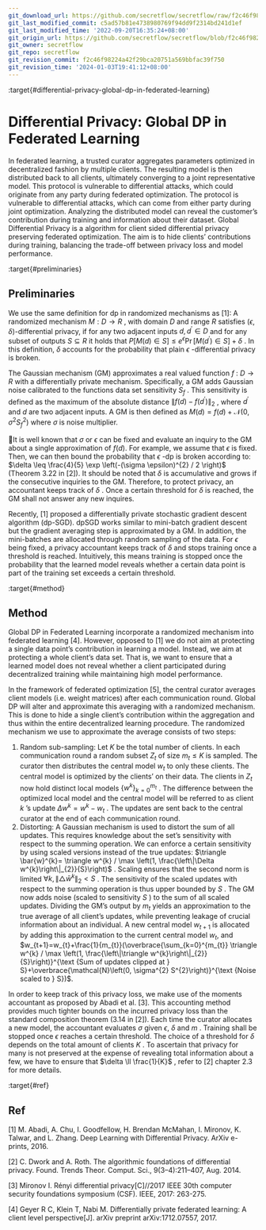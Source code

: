 ```yaml
---
git_download_url: https://github.com/secretflow/secretflow/raw/f2c46f98224a42f29bca20751a569bbfac39f750/docs/developer/algorithm/differential_privacy/GlobalDP.rst
git_last_modified_commit: c5ad57b81e4738980769f94dd9f2314bd241d1ef
git_last_modified_time: '2022-09-20T16:35:24+08:00'
git_origin_url: https://github.com/secretflow/secretflow/blob/f2c46f98224a42f29bca20751a569bbfac39f750/docs/developer/algorithm/differential_privacy/GlobalDP.rst
git_owner: secretflow
git_repo: secretflow
git_revision_commit: f2c46f98224a42f29bca20751a569bbfac39f750
git_revision_time: '2024-01-03T19:41:12+08:00'
---
```


:target{#differential-privacy-global-dp-in-federated-learning}

# Differential Privacy: Global DP in Federated Learning

In federated learning, a trusted curator aggregates parameters optimized
in decentralized fashion by multiple clients. The resulting model is
then distributed back to all clients, ultimately converging to a joint
representative model. This protocol is vulnerable to differential
attacks, which could originate from any party during federated
optimization. The protocol is vulnerable to differential attacks, which
can come from either party during joint optimization. Analyzing the
distributed model can reveal the customer’s contribution during training
and information about their dataset. Global Differential Privacy is a
algorithm for client sided differential privacy preserving federated
optimization. The aim is to hide clients’ contributions during training,
balancing the trade-off between privacy loss and model performance.

:target{#preliminaries}

## Preliminaries

We use the same definition for dp in randomized mechanisms as \[1]: A
randomized mechanism <InlineMath>$M: D \rightarrow R$</InlineMath> , with domain <InlineMath>$D$</InlineMath>
and range <InlineMath>$R$</InlineMath> satisfies <InlineMath>$(\epsilon, \delta)$</InlineMath>-differential
privacy, if for any two adjacent inputs <InlineMath>$d, d^{\prime} \in D$</InlineMath>
and for any subset of outputs <InlineMath>$S \subseteq R$</InlineMath> it holds that
<InlineMath>$P[M(d) \in S] \leq e^{\epsilon} \operatorname{Pr}\left[M\left(d^{\prime}\right) \in S\right]+\delta$</InlineMath>
. In this definition, <InlineMath>$\delta$</InlineMath> accounts for the
probability that plain <InlineMath>$\epsilon$</InlineMath> -differential privacy is broken.

The Gaussian mechanism (GM) approximates a real valued
function <InlineMath>$f$</InlineMath> : <InlineMath>$D \rightarrow R$</InlineMath> with a differentially
private mechanism. Specifically, a GM adds Gaussian noise calibrated to
the functions data set sensitivity <InlineMath>$S_{f}$</InlineMath> . This sensitivity is
defined as the maximum of the absolute distance
<InlineMath>$\left\|f(d)-f\left(d^{\prime}\right)\right\|_{2}$</InlineMath> , where
<InlineMath>$d^{\prime}$</InlineMath> and <InlineMath>$d$</InlineMath> are two adjacent inputs. A GM is then defined
as <InlineMath>$M(d)=f(d)+\mathcal{N}\left(0, \sigma^{2} S_{f}^{2}\right)$</InlineMath> where <InlineMath>$\sigma$</InlineMath> is noise multiplier.

It is well known that <InlineMath>$\sigma$</InlineMath> or <InlineMath>$\epsilon$</InlineMath> can be fixed and evaluate an inquiry to the GM about a single approximation of
<InlineMath>$f(d)$</InlineMath>. For example, we assume that <InlineMath>$\epsilon$</InlineMath> is fixed. Then, we can then bound the probability that <InlineMath>$\epsilon$</InlineMath> -dp is
broken according to: <InlineMath>$\delta \leq \frac{4}{5} \exp \left(-(\sigma \epsilon)^{2} / 2 \right)$</InlineMath>
(Theorem 3.22 in \[2]). It should be noted that <InlineMath>$\delta$</InlineMath> is
accumulative and grows if the consecutive inquiries to the GM.
Therefore, to protect privacy, an accountant keeps track of
<InlineMath>$\delta$</InlineMath> . Once a certain threshold for <InlineMath>$\delta$</InlineMath> is reached,
the GM shall not answer any new inquires.

Recently, \[1] proposed a differentially private stochastic gradient
descent algorithm (dp-SGD). dpSGD works similar to mini-batch gradient
descent but the gradient averaging step is approximated by a GM. In
addition, the mini-batches are allocated through random sampling of the
data. For <InlineMath>$\epsilon$</InlineMath> being fixed, a privacy accountant keeps track
of <InlineMath>$\delta$</InlineMath> and stops training once a threshold is reached.
Intuitively, this means training is stopped once the probability that
the learned model reveals whether a certain data point is part of the
training set exceeds a certain threshold.

:target{#method}

## Method

Global DP in Federated Learning incorporate a randomized mechanism into
federated learning \[4]. However, opposed to \[1] we do not aim at
protecting a single data point’s contribution in learning a model.
Instead, we aim at protecting a whole client’s data set. That is, we
want to ensure that a learned model does not reveal whether a client
participated during decentralized training while maintaining high model
performance.

In the framework of federated optimization \[5], the central curator
averages client models (i.e. weight matrices) after each communication
round. Global DP will alter and approximate this averaging with a randomized mechanism. This is done to hide a single
client’s contribution within the aggregation and thus within the entire
decentralized learning procedure. The randomized mechanism we use to
approximate the average consists of two steps:

1. Random sub-sampling: Let <InlineMath>$K$</InlineMath> be the total number of clients. In each
   communication round a random subset <InlineMath>$Z_{t}$</InlineMath> of size
   <InlineMath>$m_{t} \leq K$</InlineMath> is sampled. The curator then distributes the
   central model <InlineMath>$w_{t}$</InlineMath> to only these clients. The central model
   is optimized by the clients’ on their data. The clients in <InlineMath>$Z_{t}$</InlineMath>
   now hold distinct local models <InlineMath>$\left\{w^{k}\right\}_{k=0}^{m_{t}}$</InlineMath> . The
   difference between the optimized local model and the central model
   will be referred to as client <InlineMath>$k$</InlineMath> ’s update
   <InlineMath>$\Delta w^{k}=w^{k}-w_{t}$</InlineMath> . The updates are sent back to the
   central curator at the end of each communication round.
2. Distorting: A Gaussian mechanism is used to distort the sum of all
   updates. This requires knowledge about the set’s sensitivity with
   respect to the summing operation. We can enforce a certain
   sensitivity by using scaled versions instead of the true updates:
   <InlineMath>$\triangle \bar{w}^{k}= \triangle w^{k} / \max \left(1, \frac{\left\|\Delta w^{k}\right\|_{2}}{S}\right)$</InlineMath>
   . Scaling ensures that the second norm is limited
   <InlineMath>$\forall k,\left\|\triangle \bar{w}^{k}\right\|_{2}<S$</InlineMath> . The
   sensitivity of the scaled updates with respect to the summing
   operation is thus upper bounded by <InlineMath>$S$</InlineMath> . The GM now adds noise
   (scaled to sensitivity <InlineMath>$S$</InlineMath> ) to the sum of all scaled updates.
   Dividing the GM’s output by <InlineMath>$m_{t}$</InlineMath> yields an approximation to
   the true average of all client’s updates, while preventing leakage of
   crucial information about an individual. A new central model
   <InlineMath>$w_{t+1}$</InlineMath> is allocated by adding this approximation to the
   current central model <InlineMath>$w_{t}$</InlineMath>, and
   <InlineMath>$w_{t+1}=w_{t}+\frac{1}{m_{t}}(\overbrace{\sum_{k=0}^{m_{t}} \triangle w^{k} / \max \left(1, \frac{\left\|\triangle w^{k}\right\|_{2}}{S}\right)}^{\text {Sum of updates clipped at } S}+\overbrace{\mathcal{N}\left(0, \sigma^{2} S^{2}\right)}^{\text {Noise scaled to } S})$</InlineMath>.

In order to keep track of this privacy loss, we make use of the moments
accountant as proposed by Abadi et al. \[3]. This accounting method
provides much tighter bounds on the incurred privacy loss than the
standard composition theorem (3.14 in \[2]). Each time the curator
allocates a new model, the accountant evaluates <InlineMath>$\sigma$</InlineMath> given
<InlineMath>$\epsilon$</InlineMath>, <InlineMath>$\delta$</InlineMath> and <InlineMath>$m$</InlineMath> . Training shall be
stopped once <InlineMath>$\epsilon$</InlineMath> reaches a certain threshold. The
choice of a threshold for <InlineMath>$\delta$</InlineMath> depends on the total amount of
clients <InlineMath>$K$</InlineMath> . To ascertain that privacy for many is not preserved
at the expense of revealing total information about a few, we have to
ensure that <InlineMath>$\delta \ll \frac{1}{K}$</InlineMath> , refer to \[2] chapter 2.3
for more details.

:target{#ref}

## Ref

\[1] M. Abadi, A. Chu, I. Goodfellow, H. Brendan McMahan, I. Mironov, K.
Talwar, and L. Zhang. Deep Learning with Differential Privacy. ArXiv
e-prints, 2016.

\[2] C. Dwork and A. Roth. The algorithmic foundations of differential
privacy. Found. Trends Theor. Comput. Sci., 9(3–4):211–407, Aug. 2014.

\[3] Mironov I. Rényi differential privacy\[C]//2017 IEEE 30th computer
security foundations symposium (CSF). IEEE, 2017: 263-275.

\[4] Geyer R C, Klein T, Nabi M. Differentially private federated
learning: A client level perspective\[J]. arXiv preprint
arXiv:1712.07557, 2017.
